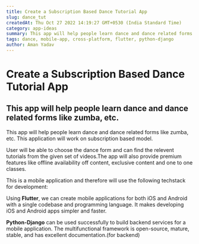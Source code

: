 ```yaml
--- 
title: Create a Subscription Based Dance Tutorial App
slug: dance_tut
createdAt: Thu Oct 27 2022 14:19:27 GMT+0530 (India Standard Time)
category: app-ideas
summary: This app will help people learn dance and dance related forms like zumba, etc.
tags: dance, mobile-app, cross-platform, flutter, python-django
author: Aman Yadav
---
```


# Create a Subscription Based Dance Tutorial App

## This app will help people learn dance and dance related forms like zumba, etc.

This app will help people learn dance and dance related forms like zumba, etc. This application will work on subscription based model.

User will be able to choose the dance form and can find the relevent tutorials from the given set of videos.The app will also provide premium features like offline availability off content, exclusive content and one to one classes.

This is a mobile application and therefore will use the following techstack for development:

Using **Flutter**, we can create mobile applications for both iOS and Android with a single codebase and programming language. It makes developing iOS and Android apps simpler and faster. 

**Python-Django** can be used successfully to build backend services for a mobile application. The multifunctional framework is open-source, mature, stable, and has excellent documentation.(for backend)
